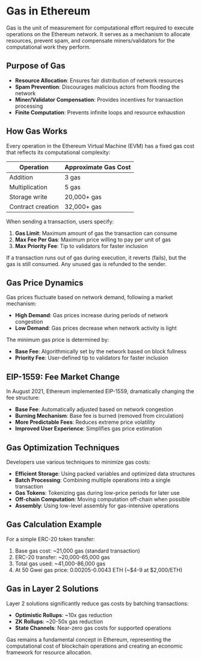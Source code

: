 # Gas in Ethereum

Gas is the unit of measurement for computational effort required to execute operations on the Ethereum network. It serves as a mechanism to allocate resources, prevent spam, and compensate miners/validators for the computational work they perform.

## Purpose of Gas

- **Resource Allocation**: Ensures fair distribution of network resources
- **Spam Prevention**: Discourages malicious actors from flooding the network
- **Miner/Validator Compensation**: Provides incentives for transaction processing
- **Finite Computation**: Prevents infinite loops and resource exhaustion

## How Gas Works

Every operation in the Ethereum Virtual Machine (EVM) has a fixed gas cost that reflects its computational complexity:

| Operation | Approximate Gas Cost |
|-----------|----------------------|
| Addition | 3 gas |
| Multiplication | 5 gas |
| Storage write | 20,000+ gas |
| Contract creation | 32,000+ gas |

When sending a transaction, users specify:

1. **Gas Limit**: Maximum amount of gas the transaction can consume
2. **Max Fee Per Gas**: Maximum price willing to pay per unit of gas
3. **Max Priority Fee**: Tip to validators for faster inclusion

If a transaction runs out of gas during execution, it reverts (fails), but the gas is still consumed. Any unused gas is refunded to the sender.

## Gas Price Dynamics

Gas prices fluctuate based on network demand, following a market mechanism:

- **High Demand**: Gas prices increase during periods of network congestion
- **Low Demand**: Gas prices decrease when network activity is light

The minimum gas price is determined by:
- **Base Fee**: Algorithmically set by the network based on block fullness
- **Priority Fee**: User-defined tip to validators for faster inclusion

## EIP-1559: Fee Market Change

In August 2021, Ethereum implemented EIP-1559, dramatically changing the fee structure:

- **Base Fee**: Automatically adjusted based on network congestion
- **Burning Mechanism**: Base fee is burned (removed from circulation)
- **More Predictable Fees**: Reduces extreme price volatility
- **Improved User Experience**: Simplifies gas price estimation

## Gas Optimization Techniques

Developers use various techniques to minimize gas costs:

- **Efficient Storage**: Using packed variables and optimized data structures
- **Batch Processing**: Combining multiple operations into a single transaction
- **Gas Tokens**: Tokenizing gas during low-price periods for later use
- **Off-chain Computation**: Moving computation off-chain when possible
- **Assembly**: Using low-level assembly for gas-intensive operations

## Gas Calculation Example

For a simple ERC-20 token transfer:

1. Base gas cost: ~21,000 gas (standard transaction)
2. ERC-20 transfer: ~20,000-65,000 gas
3. Total gas used: ~41,000-86,000 gas
4. At 50 Gwei gas price: 0.00205-0.0043 ETH (~$4-9 at $2,000/ETH)

## Gas in Layer 2 Solutions

Layer 2 solutions significantly reduce gas costs by batching transactions:

- **Optimistic Rollups**: ~10x gas reduction
- **ZK Rollups**: ~20-50x gas reduction
- **State Channels**: Near-zero gas costs for supported operations

Gas remains a fundamental concept in Ethereum, representing the computational cost of blockchain operations and creating an economic framework for resource allocation. 